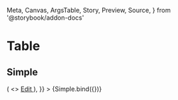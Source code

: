   Meta,
  Canvas,
  ArgsTable,
  Story,
  Preview,
  Source,
} from '@storybook/addon-docs'

<Meta title="Application UI/Lists/Table" component={VBSTable} />


# Table

## Simple

<Canvas>
  <Story
    name="Simple"
    args={{
      title: 'Table Title',
      description: 'Lorem ipsum dolor sit amet, consectetur adipiscing elit.',
      tableItems: [
        {
          name: 'Lindsay Walton',
          title: 'Front-end Developer',
          email: 'lindsay.walton@example.com',
          role: 'Member',
        },
        {
          name: 'Courtney Henry',
          title: 'Back-end Developer',
          email: 'courtney@example.com',
          role: 'Owner',
        },
        {
          name: 'Tom Cook',
          title: 'UX Designer',
          email: 'tom@example.com',
          role: 'Admin',
        },
      ],
      renderTableItemActionButtons: (item) => (
        <>
          <a href="#" className="text-indigo-600 hover:text-indigo-900">
            Edit
          </a>
        </>
      ),
    }}
  >
    {Simple.bind({})}
  </Story>
</Canvas>
